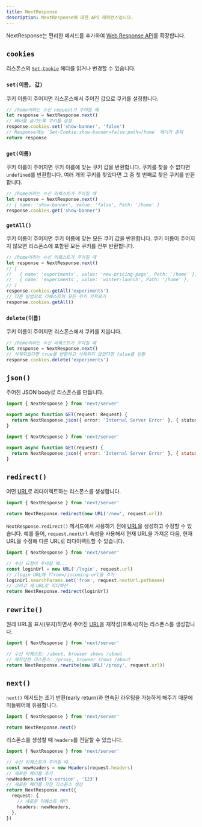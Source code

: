 ```yaml
---
title: NextResponse
description: NextResponse에 대한 API 레퍼런스입니다.
---
```


NextResponse는 편리한 메서드를 추가하여 [Web Response API](https://developer.mozilla.org/en-US/docs/Web/API/Response)를 확장합니다.

## `cookies`

리스폰스의 [`Set-Cookie`](https://developer.mozilla.org/en-US/docs/Web/HTTP/Headers/Set-Cookie) 헤더를 읽거나 변경할 수 있습니다.

### `set(이름, 값)`

쿠키 이름이 주어지면 리스폰스에서 주어진 값으로 쿠키를 설정합니다.

```ts
// /home이라는 수신 request가 주어질 때
let response = NextResponse.next()
// 배너를 숨기도록 쿠키를 설정
response.cookies.set('show-banner', 'false')
// Response에는 `Set-Cookie:show-banner=false;path=/home` 헤더가 존재
return response
```

### `get(이름)`

쿠키 이름이 주어지면 쿠키 이름에 맞는 쿠키 값을 반환합니다. 쿠키를 찾을 수 없다면 `undefined`를 반환합니다. 여러 개의 쿠키를 찾았다면 그 중 첫 번째로 찾은 쿠키를 반환합니다.

```ts
// /home이라는 수신 리퀘스트가 주어질 때
let response = NextResponse.next()
// { name: 'show-banner', value: 'false', Path: '/home' }
response.cookies.get('show-banner')
```

### `getAll()`

쿠키 이름이 주어지면 쿠키 이름에 맞는 모든 쿠키 값을 반환합니다. 쿠키 이름이 주어지지 않으면 리스폰스에 포함된 모든 쿠키를 전부 반환합니다.

```ts
// /home이라는 수신 리퀘스트가 주어질 때
let response = NextResponse.next()
// [
//   { name: 'experiments', value: 'new-pricing-page', Path: '/home' },
//   { name: 'experiments', value: 'winter-launch', Path: '/home' },
// ]
response.cookies.getAll('experiments')
// 다른 방법으로 리퀘스트의 모든 쿠키 가져오기
response.cookies.getAll()
```

### `delete(이름)`

쿠키 이름이 주어지면 리스폰스에서 쿠키를 지웁니다.

```ts
// /home이라는 수신 리퀘스트가 주어질 때
let response = NextResponse.next()
// 삭제되었다면 true를 반환하고 삭제되지 않았다면 false를 반환
response.cookies.delete('experiments')
```

## `json()`

주어진 JSON body로 리스폰스를 만듭니다.

```ts filename="app/api/route.ts" switcher
import { NextResponse } from 'next/server'

export async function GET(request: Request) {
  return NextResponse.json({ error: 'Internal Server Error' }, { status: 500 })
}
```

```js filename="app/api/route.js" switcher
import { NextResponse } from 'next/server'

export async function GET(request) {
  return NextResponse.json({ error: 'Internal Server Error' }, { status: 500 })
}
```

## `redirect()`

어떤 [URL](https://developer.mozilla.org/en-US/docs/Web/API/URL)로 리다이렉트하는 리스폰스를 생성합니다.

```ts
import { NextResponse } from 'next/server'

return NextResponse.redirect(new URL('/new', request.url))
```

`NextResponse.redirect()` 메서드에서 사용하기 전에 [URL](https://developer.mozilla.org/en-US/docs/Web/API/URL)을 생성하고 수정할 수 있습니다. 예를 들어, `request.nextUrl` 속성을 사용해서 현재 URL을 가져온 다음, 현재 URL을 수정해 다른 URL로 리다이렉트할 수 있습니다.

```ts
import { NextResponse } from 'next/server'

// 수신 요청이 주어질 때...
const loginUrl = new URL('/login', request.url)
// /login URL에 ?from=/incoming-url을 추가
loginUrl.searchParams.set('from', request.nextUrl.pathname)
// 그리고 새 URL로 리디렉션
return NextResponse.redirect(loginUrl)
```

## `rewrite()`

원래 URL을 표시(유지)하면서 주어진 [URL](https://developer.mozilla.org/en-US/docs/Web/API/URL)을 재작성(프록시)하는 리스폰스를 생성합니다.

```ts
import { NextResponse } from 'next/server'

// 수신 리퀘스트: /about, browser shows /about
// 재작성한 리스폰스: /proxy, browser shows /about
return NextResponse.rewrite(new URL('/proxy', request.url))
```

## `next()`

`next()` 메서드는 조기 반환(early return)과 연속된 라우팅을 가능하게 해주기 때문에 미들웨어에 유용합니다.

```ts
import { NextResponse } from 'next/server'

return NextResponse.next()
```

리스폰스를 생성할 때 `headers`를 전달할 수 있습니다.

```ts
import { NextResponse } from 'next/server'

// 수신 리퀘스트가 주어질 때...
const newHeaders = new Headers(request.headers)
// 새로운 헤더를 추가
newHeaders.set('x-version', '123')
// 새로운 헤더를 가진 리스폰스 생성
return NextResponse.next({
  request: {
    // 새로운 리퀘스트 헤더
    headers: newHeaders,
  },
})
```
